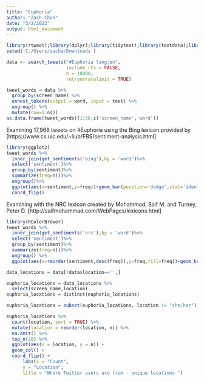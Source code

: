 ---
title: "Euphoria"
author: "Zach Chan"
date: "3/2/2022"
output: html_document
---
```{r setup, include=FALSE}
library(rtweet);library(dplyr);library(tidytext);library(textdata);library(tidyr)
setwd('C:/Users/zacha/Downloads')
```

```{r, #Euphoria twitter pull}
data <- search_tweets("#Euphoria lang:en",
                      include_rts = FALSE,
                      n = 18000,
                      retryonratelimit = TRUE)


```


```{r, Extracting words from tweets}
tweet_words = data %>%
  group_by(screen_name) %>%
  unnest_tokens(output = word, input = text) %>%
  ungroup() %>%
  mutate(row=1:n())
as.data.frame(tweet_words)[1:50,c('screen_name','word')]

```
Examining 17,968 tweets on #Euphoria using the Bing lexicon provided by [https://www.cs.uic.edu/~liub/FBS/sentiment-analysis.html]
```{r, word classification with Bing lexicon}
library(ggplot2)
tweet_words %>%
  inner_join(get_sentiments('bing'),by = 'word')%>%
  select('sentiment')%>%
  group_by(sentiment)%>%
  summarize(freq=n())%>%
  ungroup()%>%
  ggplot(aes(x=sentiment,y=freq))+geom_bar(position='dodge',stat='identity',fill=c('darkred','darkgreen'))+
  coord_flip()
```
Examining with the NRC lexicon created by Mohammad, Saif M. and Turney, Peter D. [http://saifmohammad.com/WebPages/lexicons.html]

```{R, visualizing emotions in tweets}
library(RColorBrewer)
tweet_words %>%
  inner_join(get_sentiments('nrc'),by = 'word')%>%
  select('sentiment')%>%
  group_by(sentiment)%>%
  summarize(freq=n())%>%
  ungroup() %>%
  ggplot(aes(x=reorder(sentiment,desc(freq)),y=freq,fill=freq))+geom_bar(position='dodge',stat='identity')+xlab('Sentiment')+ylab('Frequency')+coord_flip()
```

```{r, cleaning location data}
data_locations = data[!data$location=='',]

euphoria_locations = data_locations %>%
  select(screen_name,location)
euphoria_locations = distinct(euphoria_locations)

euphoria_locations = subset(euphoria_locations, location != "she/her")
```
```{r}
euphoria_locations %>%
  count(location, sort = TRUE) %>%
  mutate(location = reorder(location, n)) %>%
  na.omit() %>%
  top_n(20) %>%
  ggplot(aes(x = location, y = n)) +
  geom_col() +
  coord_flip() +
      labs(x = "Count",
      y = "Location",
      title = "Where Twitter users are from - unique locations ")
```

